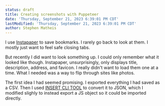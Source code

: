```yaml
---
status: draft
title: Creating screenshots with Puppeteer
date: 'Thursday, September 21, 2023 6:39:01 PM CDT'
lastModified: 'Thursday, September 21, 2023 6:39:01 PM CDT'
author: Stephen Matheis
---
```


I use [Instapaper](https://www.instapaper.com) to save bookmarks. I rarely go back to look at them. I mostly just want to feel safe closing tabs.

But recently I did want to look something up. I could only remember what it looked like though. Instapaper, unsurprisingly, only displays title, description, address, and favicon. I really didn't want to load them one at a time. What I needed was a way to flip through sites like photos.

The first idea I had seemed promising. I exported everything I had saved as a CSV. Then I used [INSERT CLI TOOL]() to convert it to JSON, which I modified slighly to instead export a JS object so it could be imported directly.
